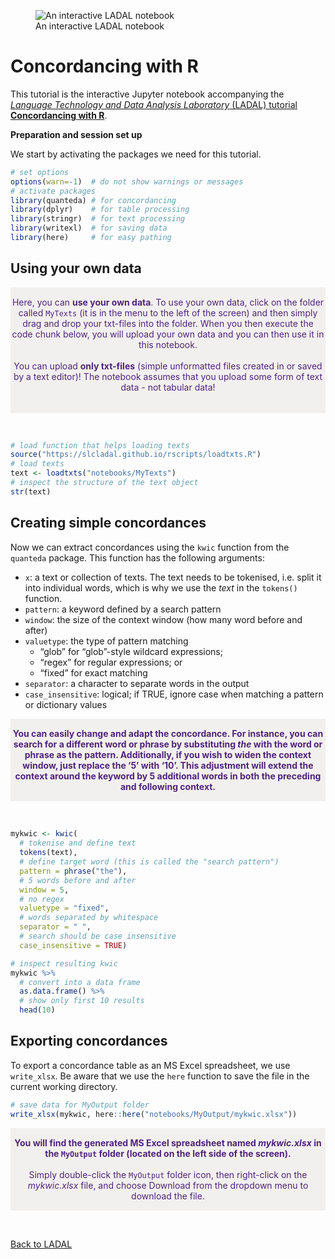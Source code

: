 ![An interactive LADAL notebook](https://slcladal.github.io/images/uq1.jpg)

# Concordancing with R

This tutorial is the interactive Jupyter notebook accompanying the [*Language Technology and Data Analysis Laboratory* (LADAL) tutorial **Concordancing with R**](https://ladal.edu.au/kwics.html). 


**Preparation and session set up**

We start by activating the packages we need for this tutorial.


```r
# set options
options(warn=-1)  # do not show warnings or messages
# activate packages
library(quanteda) # for concordancing
library(dplyr)    # for table processing
library(stringr)  # for text processing
library(writexl)  # for saving data
library(here)     # for easy pathing
```



## Using your own data



<div class="warning" style='padding:0.1em; background-color: rgba(215,209,204,.3); color:#51247a'>
<span>
<p style='margin-top:1em; text-align:center'>

Here, you can **use your own data**. To use your own data, click on the folder called `MyTexts` (it is in the menu to the left of the screen) and then simply drag and drop your txt-files into the folder. When you then execute the code chunk below, you will upload your own data and you can then use it in this notebook.<br>
<br>
You can upload <b>only txt-files</b> (simple unformatted files created in or saved by a text editor)! The notebook assumes that you upload some form of text data - not tabular data! <br>
<br>
</p>
<p style='margin-left:1em;'>
</p></span>
</div>

<br>


```r
# load function that helps loading texts
source("https://slcladal.github.io/rscripts/loadtxts.R")
# load texts
text <- loadtxts("notebooks/MyTexts")
# inspect the structure of the text object
str(text)
```

## Creating simple concordances

Now we can extract concordances using the `kwic` function from the `quanteda` package. This function has the following arguments: 

+ `x`: a text or collection of texts. The text needs to be tokenised, i.e. split it into individual words, which is why we use the *text* in the `tokens()` function. 
+ `pattern`: a keyword defined by a search pattern  
+ `window`: the size of the context window (how many word before and after)  
+ `valuetype`: the type of pattern matching  
  + "glob" for "glob"-style wildcard expressions;  
  + "regex" for regular expressions; or  
  + "fixed" for exact matching  
+ `separator`: a character to separate words in the output  
+ `case_insensitive`: logical; if TRUE, ignore case when matching a pattern or dictionary values

<div class="warning" style='padding:0.1em; background-color: rgba(215,209,204,.3); color:#51247a'>
<span>
<p style='margin-top:1em; text-align:center'>
<b>You can easily change and adapt the concordance. For instance, you can search for a different word or phrase by substituting *the* with the word or phrase as the pattern. Additionally, if you wish to widen the context window, just replace the '5' with '10'. This adjustment will extend the context around the keyword by 5 additional words in both the preceding and following context. </b><br>
</p>
<p style='margin-left:1em;'>
</p></span>
</div>

<br>


```r
mykwic <- kwic(
  # tokenise and define text
  tokens(text), 
  # define target word (this is called the "search pattern")
  pattern = phrase("the"),
  # 5 words before and after
  window = 5,
  # no regex
  valuetype = "fixed",
  # words separated by whitespace
  separator = " ",
  # search should be case insensitive
  case_insensitive = TRUE)

# inspect resulting kwic
mykwic %>%
  # convert into a data frame
  as.data.frame() %>%
  # show only first 10 results
  head(10)
```

## Exporting concordances

To export a concordance table as an MS Excel spreadsheet, we use `write_xlsx`. Be aware that we use the `here` function to  save the file in the current working directory.

```r
# save data for MyOutput folder
write_xlsx(mykwic, here::here("notebooks/MyOutput/mykwic.xlsx"))
```

<div class="warning" style='padding:0.1em; background-color: rgba(215,209,204,.3); color:#51247a'>
<span>
<p style='margin-top:1em; text-align:center'>
<b>You will find the generated MS Excel spreadsheet named *mykwic.xlsx* in the `MyOutput` folder (located on the left side of the screen).</b> <br><br>Simply double-click the `MyOutput` folder icon, then right-click on the *mykwic.xlsx* file, and choose Download from the dropdown menu to download the file. <br>
</p>
<p style='margin-left:1em;'>
</p></span>
</div>

<br>





[Back to LADAL](https://ladal.edu.au/kwics.html)

